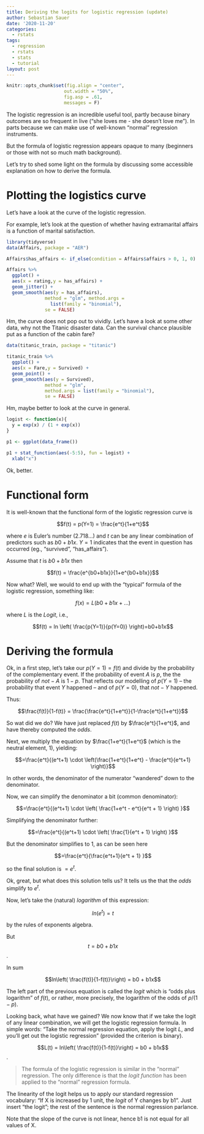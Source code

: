 ```yaml
---
title: Deriving the logits for logistic regression (update)
author: Sebastian Sauer
date: '2020-11-20'
categories:
  - rstats
tags:
  - regression
  - rstats
  - stats
  - tutorial
layout: post
---
```


```r

knitr::opts_chunk$set(fig.align = "center",
                     out.width = "50%",
                     fig.asp = .61,
                     messages = F)
```


The logistic regression is an incredible useful tool, partly because binary outcomes are so frequent in live ("she loves me - she doesn't love me"). In parts because we can make use of well-known "normal" regression instruments.

But the formula of logistic regression appears opaque to many (beginners or those with not so much math background).

Let's try to shed some light on the formula by discussing some accessible explanation on how to derive the formula.


# Plotting the logistics curve
Let's have a look at the curve of the logistic regression.

For example, let's look at the question of whether having extramarital affairs is a function of marital satisfaction.

```r
library(tidyverse)
data(Affairs, package = "AER")
```

```r
Affairs$has_affairs <- if_else(condition = Affairs$affairs > 0, 1, 0)

Affairs %>% 
  ggplot() +
  aes(x = rating,y = has_affairs) +
  geom_jitter() +
  geom_smooth(aes(y = has_affairs), 
              method = "glm", method.args = 
                list(family = "binomial"), 
              se = FALSE)

```

Hm, the curve does not pop out to vividly. Let's have a look at some other data, why not the Titanic disaster data. Can the survival chance plausible put as a function of the cabin fare?

```r
data(titanic_train, package = "titanic")

titanic_train %>% 
  ggplot() +
  aes(x = Fare,y = Survived) +
  geom_point() +
  geom_smooth(aes(y = Survived), 
              method = "glm", 
              method.args = list(family = "binomial"), 
              se = FALSE)

```


Hm, maybe better to look at the curve in general.

```r
logist <- function(x){
  y = exp(x) / (1 + exp(x))
}

p1 <- ggplot(data_frame())

p1 + stat_function(aes(-5:5), fun = logist) + 
  xlab("x")
```

Ok, better.


# Functional form

It is well-known that the functional form of the logistic regression curve is

$$f(t) = p(Y=1) = \frac{e^t}{1+e^t}$$

where $e$ is Euler's number (2.718...) and $t$ can be any linear combination of predictors such as $b0 + b1x$. $Y=1$ indicates that the event in question has occurred (eg., "survived", "has_affairs").

Assume that $t$ is $b0 + b1x$ then

$$f(t) = \frac{e^{b0+b1x}}{1+e^{b0+b1x}}$$


Now what? Well, we would to end up with the "typical" formula of the logistic regression, something like:

$$f(x)= L(b0+b1x+\ldots)$$

where $L$ is the *Logit*, i.e.,

$$f(t) = ln \left( \frac{p(Y=1)}{p(Y=0)} \right)=b0+b1x$$

# Deriving the formula

Ok, in a first step, let's take our $p(Y=1) = f(t)$ and divide by the probability of the complementary event. If the probability of event $A$ is $p$, the the probability of $not-A$ is $1-p$. That reflects our modelling of $p(Y=1)$ -- the probability that event $Y$ happened -- and of $p(Y=0)$, that $not-Y$ happened. 


Thus:

$$\frac{f(t)}{1-f(t)} = \frac{\frac{e^t}{1+e^t}}{1-\frac{e^t}{1+e^t}}$$

So wat did we do? We have just replaced $f(t)$ by $\frac{e^t}{1+e^t}$, and have thereby computed the *odds*.

Next, we multiply the equation by $\frac{1+e^t}{1+e^t}$ (which is the neutral element, 1), yielding:

$$=\frac{e^t}{(e^t+1) \cdot \left(\frac{1+e^t}{1+e^t} - \frac{e^t}{e^t+1} \right)}$$

In other words, the denominator of the numerator "wandered" down to the denominator.

Now, we can simplify the denominator a bit (common denominator):

$$=\frac{e^t}{(e^t+1) \cdot \left( \frac{1+e^t - e^t}{e^t + 1} \right) }$$

Simplifying the denominator further:

$$=\frac{e^t}{(e^t+1) \cdot \left( \frac{1}{e^t + 1} \right) }$$

But the denominator simplifies to $1$, as can be seen here

$$=\frac{e^t}{\frac{e^t+1}{e^t + 1} }$$


so the final solution is $=e^t$.

Ok, great, but what does this solution tells us? It tells us the that the *odds* simplify to $e^t$.

Now, let's take the (natural) *logarithm* of this expression:

$$ln(e^t)=t$$

by the rules of exponents algebra.

But $$t = b0 + b1x$$.

In sum

$$ln\left( \frac{f(t)}{1-f(t)}\right) = b0 + b1x$$

The left part of the previous equation is called the *logit* which is "odds plus logarithm" of $f(t)$, or rather, more precisely, the logarithm of the odds of $p/(1-p)$.

Looking back, what have we gained? We now know that if we take the logit of any linear combination, we will get the logistic regression formula. In simple words: "Take the normal regression equation, apply the logit $L$, and you'll get out the logistic regression" (provided the criterion is binary).

$$L(t) = ln\left( \frac{f(t)}{1-f(t)}\right) = b0 + b1x$$.

>   The formula of the logistic regression is similar in the "normal" regression. The only difference is that the *logit function* has been applied to the "normal" regression formula.


The linearity of the logit helps us to apply our standard regression vocabulary: "If X is increased by 1 unit, the *logit* of Y changes by b1". Just insert "the logit"; the rest of the sentence is the normal regression parlance.

Note that the slope of the curve is not linear, hence b1 is not equal for all values of X.



